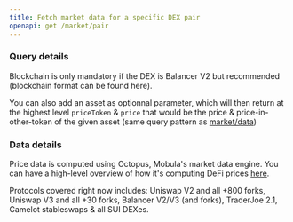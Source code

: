 ```yaml
---
title: Fetch market data for a specific DEX pair
openapi: get /market/pair
---
```


### Query details

Blockchain is only mandatory if the DEX is Balancer V2 but recommended (blockchain format can be found here).

You can also add an asset as optionnal parameter, which will then return at the highest level `priceToken` & `price` that would be the price & price-in-other-token of the given asset (same query pattern as [market/data](api-reference/endpoint/get-the-market-metrics-for-any-asset))

### Data details

Price data is computed using Octopus, Mobula's market data engine. You can have a high-level overview of how it's computing DeFi prices [here](https://mirror.xyz/0x6483Ca5ac1EbC6eB08d36979d217db2572CbAad2/Lw8NSSjqR4JSzthKZQCfHLwD3NPGsuaAfHGMY1zi-WI).

Protocols covered right now includes: Uniswap V2 and all +800 forks, Uniswap V3 and all +30 forks, Balancer V2/V3 (and forks), TraderJoe 2.1, Camelot stableswaps & all SUI DEXes.
